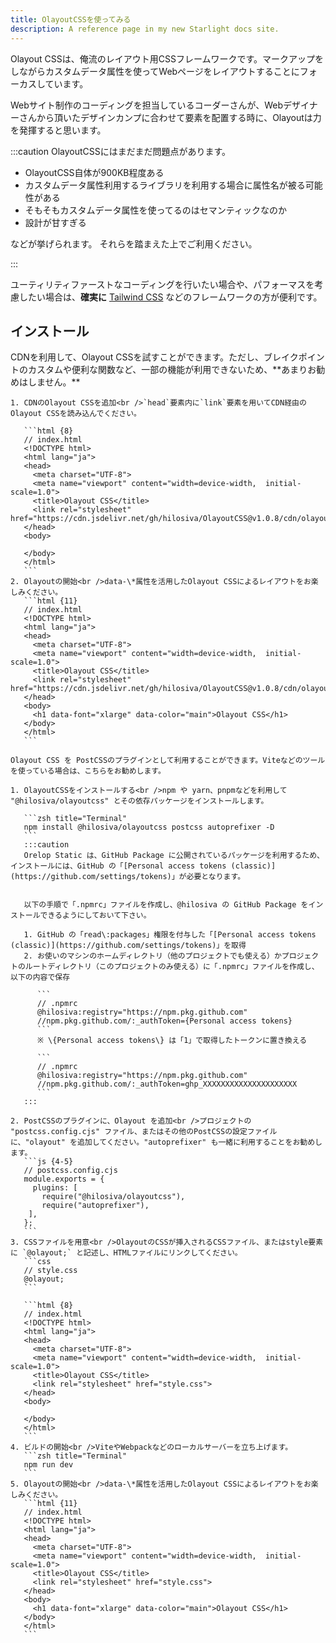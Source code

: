 ```yaml
---
title: OlayoutCSSを使ってみる
description: A reference page in my new Starlight docs site.
---
```



Olayout CSSは、俺流のレイアウト用CSSフレームワークです。マークアップをしながらカスタムデータ属性を使ってWebページをレイアウトすることにフォーカスしています。

Webサイト制作のコーディングを担当しているコーダーさんが、Webデザイナーさんから頂いたデザインカンプに合わせて要素を配置する時に、Olayoutは力を発揮すると思います。

:::caution
OlayoutCSSにはまだまだ問題点があります。

- OlayoutCSS自体が900KB程度ある
- カスタムデータ属性利用するライブラリを利用する場合に属性名が被る可能性がある
- そもそもカスタムデータ属性を使ってるのはセマンティックなのか
- 設計が甘すぎる

などが挙げられます。
それらを踏まえた上でご利用ください。

:::





ユーティリティファーストなコーディングを行いたい場合や、パフォーマスを考慮したい場合は、**確実に** [Tailwind CSS](https://tailwindcss.com/) などのフレームワークの方が便利です。


## インストール

<Tabs>
  <TabItem label="CDN">
    CDNを利用して、Olayout CSSを試すことができます。ただし、ブレイクポイントのカスタムや便利な関数など、一部の機能が利用できないため、**あまりお勧めはしません。**

    1. CDNのOlayout CSSを追加<br />`head`要素内に`link`要素を用いてCDN経由のOlayout CSSを読み込んでください。

       ```html {8}
       // index.html
       <!DOCTYPE html>
       <html lang="ja">
       <head>
         <meta charset="UTF-8">
         <meta name="viewport" content="width=device-width,  initial-scale=1.0">
         <title>Olayout CSS</title>
         <link rel="stylesheet" href="https://cdn.jsdelivr.net/gh/hilosiva/OlayoutCSS@v1.0.8/cdn/olayout.min.css">
       </head>
       <body>

       </body>
       </html>
       ```
    2. Olayoutの開始<br />data-\*属性を活用したOlayout CSSによるレイアウトをお楽しみください。
       ```html {11}
       // index.html
       <!DOCTYPE html>
       <html lang="ja">
       <head>
         <meta charset="UTF-8">
         <meta name="viewport" content="width=device-width,  initial-scale=1.0">
         <title>Olayout CSS</title>
         <link rel="stylesheet" href="https://cdn.jsdelivr.net/gh/hilosiva/OlayoutCSS@v1.0.8/cdn/olayout.min.css">
       </head>
       <body>
         <h1 data-font="xlarge" data-color="main">Olayout CSS</h1>
       </body>
       </html>
       ```
  </TabItem>
  <TabItem label="PostCSS">

    Olayout CSS を PostCSSのプラグインとして利用することができます。Viteなどのツールを使っている場合は、こちらをお勧めします。

    1. OlayoutCSSをインストールする<br />npm や yarn、pnpmなどを利用して "@hilosiva/olayoutcss" とその依存パッケージをインストールします。

       ```zsh title="Terminal"
       npm install @hilosiva/olayoutcss postcss autoprefixer -D
       ```
       :::caution
       Orelop Static は、GitHub Package に公開されているパッケージを利用するため、インストールには、GitHub の「[Personal access tokens (classic)](https://github.com/settings/tokens)」が必要となります。


       以下の手順で「.npmrc」ファイルを作成し、@hilosiva の GitHub Package をインストールできるようにしておいて下さい。

       1. GitHub の「read\:packages」権限を付与した「[Personal access tokens (classic)](https://github.com/settings/tokens)」を取得
       2. お使いのマシンのホームディレクトリ（他のプロジェクトでも使える）かプロジェクトのルートディレクトリ（このプロジェクトのみ使える）に「.npmrc」ファイルを作成し、以下の内容で保存

          ```
          // .npmrc
          @hilosiva:registry="https://npm.pkg.github.com"
          //npm.pkg.github.com/:_authToken={Personal access tokens}
          ```
          ※ \{Personal access tokens\} は「1」で取得したトークンに置き換える

          ```
          // .npmrc
          @hilosiva:registry="https://npm.pkg.github.com"
          //npm.pkg.github.com/:_authToken=ghp_XXXXXXXXXXXXXXXXXXXXX
          ```
       :::

    2. PostCSSのプラグインに、Olayout を追加<br />プロジェクトの "postcss.config.cjs" ファイル、またはその他のPostCSSの設定ファイルに、"olayout" を追加してください。"autoprefixer" も一緒に利用することをお勧めします。
       ```js {4-5}
       // postcss.config.cjs
       module.exports = {
         plugins: [
           require("@hilosiva/olayoutcss"),
           require("autoprefixer"),
        ],
       };
       ```
    3. CSSファイルを用意<br />OlayoutのCSSが挿入されるCSSファイル、またはstyle要素に `@olayout;` と記述し、HTMLファイルにリンクしてください。
       ```css
       // style.css
       @olayout;
       ```

       ```html {8}
       // index.html
       <!DOCTYPE html>
       <html lang="ja">
       <head>
         <meta charset="UTF-8">
         <meta name="viewport" content="width=device-width,  initial-scale=1.0">
         <title>Olayout CSS</title>
         <link rel="stylesheet" href="style.css">
       </head>
       <body>

       </body>
       </html>
       ```
    4. ビルドの開始<br />ViteやWebpackなどのローカルサーバーを立ち上げます。
       ```zsh title="Terminal"
       npm run dev
       ```
    5. Olayoutの開始<br />data-\*属性を活用したOlayout CSSによるレイアウトをお楽しみください。
       ```html {11}
       // index.html
       <!DOCTYPE html>
       <html lang="ja">
       <head>
         <meta charset="UTF-8">
         <meta name="viewport" content="width=device-width,  initial-scale=1.0">
         <title>Olayout CSS</title>
         <link rel="stylesheet" href="style.css">
       </head>
       <body>
         <h1 data-font="xlarge" data-color="main">Olayout CSS</h1>
       </body>
       </html>
       ```
  </TabItem>
</Tabs>
